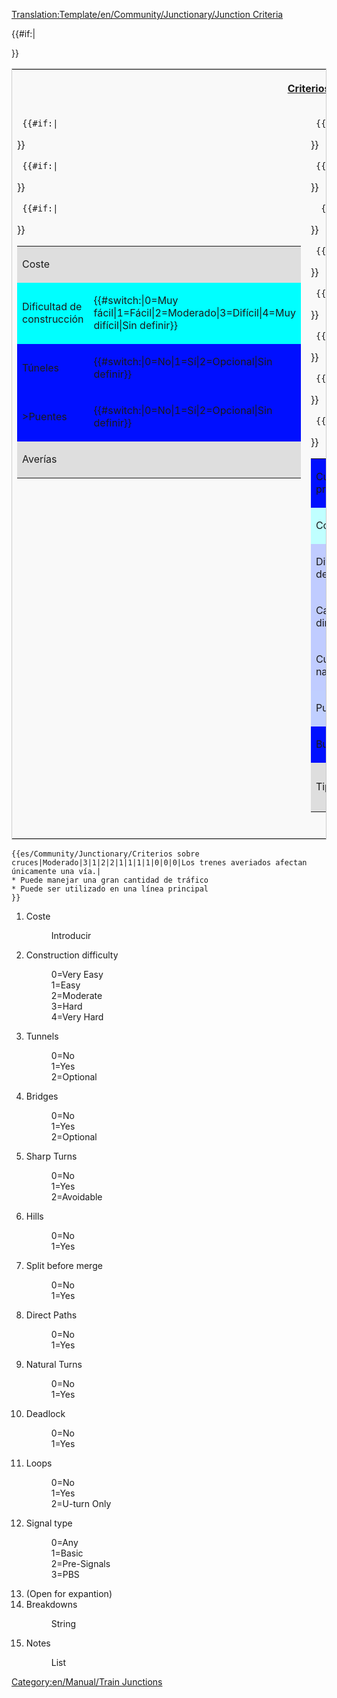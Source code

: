 <noinclude>[[Translation:Template/en/Community/Junctionary/Junction Criteria]]</noinclude><noinclude>{{es/Traducción|Template:en/Community/Junctionary/Junction Criteria|0}}</noinclude><includeonly>
<table style='border: 1px solid #ccc;background-color: #f9f9f9;'>
<tr><th colspan='2'>[[es/Community/Junctionary/Criterios sobre cruces|Criterios sobre cruces]]</th></tr>
<tr><td width='50%' valign='top'>
<table border='0' width='100%'>
  <tr bgcolor='#DEDEDE'><td>Coste</td><td>{{{1}}}</td></tr>
  {{#if:{{{2}}}|<tr bgcolor='#{{#switch:{{{2}}}|0=99FF99|1=CCFF99|2=FFFF99|3=FFCC99|4=FF9999|FFFFFF}}'>
  <td>Dificultad de construcción</td><td>{{#switch:{{{2}}}|0=Muy fácil|1=Fácil|2=Moderado|3=Difícil|4=Muy difícil|Sin definir}}</td></tr>}}
  {{#if:{{{3}}}|<tr bgcolor='#{{#switch:{{{3}}}|0=CCFFCC|1=FFCCCC|2=FFFFCC|FFFFFF}}'>
  <td>Túneles</td><td>{{#switch:{{{3}}}|0=No|1=Sí|2=Opcional|Sin definir}}</td></tr>}}
  {{#if:{{{4}}}|<tr bgcolor='#{{#switch:{{{4}}}|0=CCFFCC|1=FFCCCC|2=FFFFCC|FFFFFF}}'>
  <td>>Puentes</td><td>{{#switch:{{{4}}}|0=No|1=Sí|2=Opcional|Sin definir}}</td></tr>}}
  <tr bgcolor='#DEDEDE'><td colspan='2'>Averías<br/>{{{14}}}</td></tr>
</table>
</td><td width='50%' valign='top'>
<table border='0' width='100%'>
  {{#if:{{{5}}}|<tr bgcolor='#{{#switch:{{{5}}}|0=CCFFCC|1=FFCCCC|2=FFFFCC|FFFFFF}}'>
  <td>Curvas pronunciadas</td><td>{{#switch:{{{5}}}|0=No|1=Sí|2=Evitables|Sin definir}}</td></tr>}}
  {{#if:{{{6}}}|<tr bgcolor='#{{#switch:{{{6}}}|0=CCFFCC|1=FFCCCC|FFFFFF}}'>
  <td>Colinas</td><td>{{#switch:{{{6}}}|0=No|1=Sí|Sin definir}}</td></tr>}}
   {{#if:{{{7}}}|<tr bgcolor='#{{#switch:{{{7}}}|0=FFCCCC|1=CCFFCC|FFFFFF}}'>
  <td>Dividir antes de juntar</td><td>{{#switch:{{{7}}}|0=No|1=Sí|Sin definir}}</td></tr>}}
  {{#if:{{{8}}}|<tr bgcolor='#{{#switch:{{{8}}}|0=FFCCCC|1=CCFFCC|FFFFFF}}'>
  <td>Caminos directos</td><td>{{#switch:{{{8}}}|0=No|1=Sí|Sin definir}}</td></tr>}}
  {{#if:{{{9}}}|<tr bgcolor='#{{#switch:{{{9}}}|0=FFCCCC|1=CCFFCC|FFFFFF}}'>
  <td>Curvas naturales</td><td>{{#switch:{{{9}}}|0=No|1=Sí|Sin definir}}</td></tr>}}
  {{#if:{{{10}}}|<tr bgcolor='#{{#switch:{{{10}}}|0=CCFFCC|1=FFCCCC|FFFFFF}}'>
  <td>Punto muerto</td><td>{{#switch:{{{10}}}|0=No|1=Sí|Sin definir}}</td></tr>}}
  {{#if:{{{11}}}|<tr bgcolor='#{{#switch:{{{11}}}|0=CCFFCC|1=FFCCCC|2=CCFFCC|FFFFFF}}'>
  <td>Bucles</td><td>{{#switch:{{{11}}}|0=No|1=Sí|2=Solo giro en U|Sin definir}}</td></tr>}}
  {{#if:{{{12}}}|<tr bgcolor='#DEDEDE'><td>Tipo de señal</td>
  <td>{{#switch:{{{12}}}|0=Cualquiera|1=Básicas|2=Previas|3=PBS|Sin definir}}</td></tr>}}
</table>
</td></tr>
{{#if:{{{15}}}|<tr><td colspan='2'>{{{15}}}</td></tr>}}
</table>
</includeonly>
<noinclude>
{{es/Community/Junctionary/Criterios sobre cruces|Moderado|3|1|2|2|1|1|1|1|0|0|0|Los trenes averiados afectan únicamente una vía.|
* Puede manejar una gran cantidad de tráfico
* Puede ser utilizado en una línea principal
}}
<pre>{{es/Community/Junctionary/Criterios sobre cruces|Moderado|3|1|2|2|1|1|1|1|0|0|0|Los trenes averiados afectan únicamente una vía.|
* Puede manejar una gran cantidad de tráfico
* Puede ser utilizado en una línea principal
}}</pre>
#Coste
#:Introducir
#Construction difficulty
#:0=Very Easy
#:1=Easy
#:2=Moderate
#:3=Hard
#:4=Very Hard
#Tunnels
#:0=No
#:1=Yes
#:2=Optional
#Bridges
#:0=No
#:1=Yes
#:2=Optional
#Sharp Turns
#:0=No
#:1=Yes
#:2=Avoidable
#Hills
#:0=No
#:1=Yes
#Split before merge
#:0=No
#:1=Yes
#Direct Paths
#:0=No
#:1=Yes
#Natural Turns
#:0=No
#:1=Yes
#Deadlock
#:0=No
#:1=Yes
#Loops
#:0=No
#:1=Yes
#:2=U-turn Only
#Signal type
#:0=Any
#:1=Basic
#:2=Pre-Signals
#:3=PBS
# (Open for expantion)
#Breakdowns
#:String
#Notes
#:List

[[Category:en/Manual/Train Junctions]]
</noinclude>